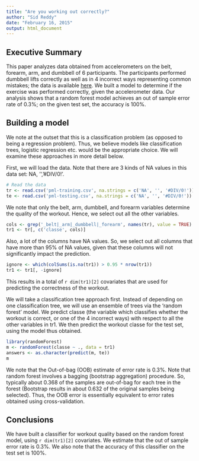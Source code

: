 ```yaml
---
title: "Are you working out correctly?"
author: "Sid Reddy"
date: "February 16, 2015"
output: html_document
---
```


## Executive Summary
This paper analyzes data obtained from accelerometers on the belt, forearm, 
arm, and dumbbell of 6 participants. The participants performed dumbbell lifts correctly as well as in 4 incorrect ways representing common mistakes; the data is available <a href="http://groupware.les.inf.puc-rio.br/har">here</a>. We built a model to determine if the exercise was performed correctly, given the accelerometer data. Our analysis shows that a random forest model achieves an out of sample error rate of 0.3%; on the given test set, the accuracy is 100%. 

## Building a model
We note at the outset that this is a classification problem (as opposed to being a regression problem). Thus, we believe models like classification trees, logistic regression etc. would be the appropriate choice. We will examine these approaches in more detail below. 

First, we will load the data. Note that there are 3 kinds of NA values in this data set: NA, '', '#DIV/0!'. 
```r
# Read the data
tr <- read.csv('pml-training.csv', na.strings = c('NA', '', '#DIV/0!'))
te <- read.csv('pml-testing.csv', na.strings = c('NA', '', '#DIV/0!'))
```

We note that only the belt, arm, dumbbell, and forearm variables determine the quality of the workout. Hence, we select out all the other variables. 
```r
cols <- grep('_belt|_arm|_dumbbell|_forearm', names(tr), value = TRUE)
tr1 <- tr[, c('classe', cols)]
```

Also, a lot of the columns have NA values. So, we select out all columns that have more than 95% of NA values, given that these columns will not significantly impact the prediction. 
```r
ignore <- which(colSums(is.na(tr1)) > 0.95 * nrow(tr1))
tr1 <- tr1[, -ignore]
```
This results in a total of `r dim(tr1)[2]` covariates that are used for predicting the correctness of the workout. 

We will take a classification tree approach first. Instead of depending on one classification tree, we will use an ensemble of trees via the 'random forest' model. We predict classe (the variable which classifies whether the workout is correct, or one of the 4 incorrect ways) with respect to all the other variables in tr1. We then predict the workout classe for the test set, using the model thus obtained.

```r
library(randomForest)
m <- randomForest(classe ~ ., data = tr1)
answers <- as.character(predict(m, te))
m
```
We note that the Out-of-bag (OOB) estimate of error rate is 0.3%. Note that random forest involves a bagging (bootstrap aggregation) procedure. So, typically about 0.368 of the samples are out-of-bag for each tree in the forest (Bootstrap results in about 0.632 of the original samples being selected). Thus, the OOB error is essentially equivalent to error rates obtained using cross-validation. 

## Conclusions
We have built a classifier for workout quality based on the random forest model, using `r dim(tr1)[2]` covariates. We estimate that the out of sample error rate is 0.3%. We also note that the accuracy of this classifier on the test set is 100%. 